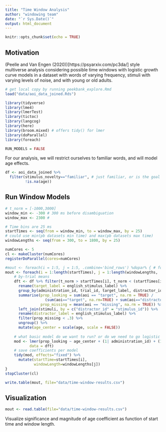 ```yaml
---
title: "Time Window Analysis"
author: "windowing team"
date: "`r Sys.Date()`"
output: html_document
---
```


```r
knitr::opts_chunk$set(echo = TRUE)
```

## Motivation

(Peelle and Van Engen (2020))[https://psyarxiv.com/pc3da/] style multiverse analysis considering possible time windows with logistic growth curve models in a dataset with words of varying frequency, stimuli with varying levels of noise, and with young or old adults. 

```r
# get local copy by running peekbank_explore.Rmd
load("data/aoi_data_joined.Rds")

library(tidyverse)
library(lme4)
library(lmerTest)
library(tictoc)
library(langcog)
library(here)
library(broom.mixed) # offers tidy() for lmer
library(doParallel)
library(foreach)

RUN_MODELS = FALSE
```

For our analysis, we will restrict ourselves to familiar words, and will model age effects.

```r
df <- aoi_data_joined %>%
  filter(stimulus_novelty=="familiar", # just familiar, or is the goal to distinguish novel vs. familiar?
         !is.na(age)) 
```


## Run Window Models


```r
# t_norm = [-1000,3000]
window_min <- -300 # 300 ms before disambiguation
window_max <- 2300 #

# Time bins are 25 ms 
startTimes <- seq(from = window_min, to = window_max, by = 25) 
# could use min(pb datasets min time) and max(pb datasets max time)
windowLengths <- seq(from = 300, to = 1800, by = 25)

numCores <- 5
cl <- makeCluster(numCores)
registerDoParallel(cores=numCores)

#mout <- foreach(i = 1:5, j = 1:5, .combine='bind_rows') %dopar% { # for testing
mout <- foreach(i = 1:length(startTimes), j = 1:length(windowLengths, .combine='bind_rows')) %dopar% {
    # by-trial means
    dft <- df %>% filter(t_norm > startTimes[i], t_norm < (startTimes[i]+windowLengths[j])) %>%
      rename(target_label = english_stimulus_label) %>%
      group_by(administration_id, trial_id, target_label, distractor_id, age) %>%
      summarise(prop_looking = sum(aoi == "target", na.rm = TRUE) / 
                  (sum(aoi=="target", na.rm=TRUE) + sum(aoi=="distractor", na.rm=TRUE)),
                prop_missing = mean(aoi == "missing", na.rm = TRUE)) %>%
      left_join(stimuli, by = c("distractor_id" = "stimulus_id")) %>%
      rename(distractor_label = english_stimulus_label) %>%
      filter(prop_missing < .3) %>%
      ungroup() %>%
      mutate(age_center = scale(age, scale = FALSE))
    
    # what basic model do we want to run? or do we need to go logistic growth curve?
    mod <- lmer(prop_looking ~ age_center + (1| administration_id) + (1 | target_label),
           data = dft)
    # save coefficients per model
    tidy(mod, effects="fixed") %>% 
      mutate(startTime=startTimes[i], 
             windowLength=windowLengths[j])
} 
stopCluster(cl)

write.table(mout, file="data/time-window-results.csv")
```

## Visualization 

```r
mout <- read.table(file="data/time-window-results.csv")
```


Visualize significance and magnitude of age coefficient as function of start time and window length.
